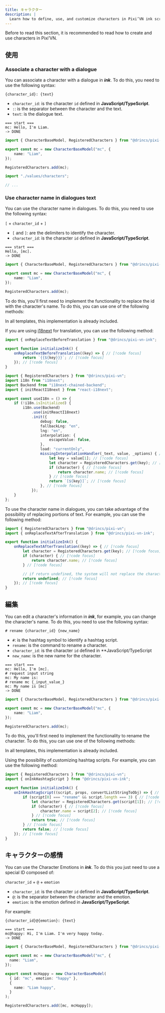 ```yaml
---
title: キャラクター
description: |
  Learn how to define, use, and customize characters in Pixi’VN ink scripts, including dialogue association, name replacement, renaming, and emotions.
---
```



Before to read this section, it is recommended to read <DynamicLink href="/start/character#initialize">how to create and use characters in Pixi’VN</DynamicLink>.

## 使用

### Associate a character with a dialogue

You can associate a character with a dialogue in **_ink_**. To do this, you need to use the following syntax:

```ink
{character_id}: {text}
```

- `character_id`: is the character `id` defined in **JavaScript/TypeScript**.
- `:`: is the separator between the character and the text.
- `text`: is the dialogue text.

```ink tab="ink/start.ink"
=== start ===
mc: Hello, I'm Liam.
-> DONE
```

```ts tab="values/characters.ts"
import { CharacterBaseModel, RegisteredCharacters } from "@drincs/pixi-vn";

export const mc = new CharacterBaseModel("mc", {
    name: "Liam",
});

RegisteredCharacters.add(mc);
```

```ts tab="src/main.ts"
import "./values/characters";

// ...
```

<CharacterDialogueExample />

### Use character name in dialogues text

You can use the character name in dialogues. To do this, you need to use the following syntax:

`[` + `character_id` + `]`

- `[` and `]`: are the delimiters to identify the character.
- `character_id`: is the character `id` defined in **JavaScript/TypeScript**.

```ink tab="ink/start.ink"
=== start ===
Hello, [mc].
-> DONE
```

```ts tab="values/characters.ts"
import { CharacterBaseModel, RegisteredCharacters } from "@drincs/pixi-vn";

export const mc = new CharacterBaseModel("mc", {
    name: "Liam",
});

RegisteredCharacters.add(mc);
```

<CharacterDialogueTextExample />

To do this, you'll first need to implement the functionality to replace the id with the character's name. To do this, you can use one of the following methods:

<Callout title="Templates" type="info">

In all templates, this implementation is already included.

</Callout>

<Accordions>

<Accordion title="i18next implementation" id="i18next-implementation">

If you are using [i18next](https://www.i18next.com/) for translation, you can use the following method:

```ts tab="utils/ink-utility.ts"
import { onReplaceTextBeforeTranslation } from "@drincs/pixi-vn-ink";

export function initializeInk() {
    onReplaceTextBeforeTranslation((key) => { // [!code focus]
        return `{{${key}}}`; // [!code focus]
    }); // [!code focus]
}
```

```ts tab="i18n.ts"
import { RegisteredCharacters } from "@drincs/pixi-vn";
import i18n from "i18next";
import Backend from "i18next-chained-backend";
import { initReactI18next } from "react-i18next";

export const useI18n = () => {
    if (!i18n.isInitialized) {
        i18n.use(Backend)
            .use(initReactI18next)
            .init({
                debug: false,
                fallbackLng: "en",
                lng: "en",
                interpolation: {
                    escapeValue: false,
                },
                load: "currentOnly",
                missingInterpolationHandler(_text, value, _options) { // [!code focus]
                    let key = value[1]; // [!code focus]
                    let character = RegisteredCharacters.get(key); // [!code focus]
                    if (character) { // [!code focus]
                        return character.name; // [!code focus]
                    } // [!code focus]
                    return `[${key}]`; // [!code focus]
                }, // [!code focus]
            });
    }
};
```

</Accordion>

<Accordion title="Replacement implementation" id="replacement-implementation">

To use the character name in dialogues, you can take advantage of the <DynamicLink href="/ink/replacement">possibility of replacing portions of text</DynamicLink>. For example, you can use the following method:

```ts name="utils/ink-utility.ts"
import { RegisteredCharacters } from "@drincs/pixi-vn";
import { onReplaceTextAfterTranslation } from "@drincs/pixi-vn-ink";

export function initializeInk() {
    onReplaceTextAfterTranslation((key) => { // [!code focus]
        let character = RegisteredCharacters.get(key); // [!code focus]
        if (character) { // [!code focus]
            return character.name; // [!code focus]
        } // [!code focus]

        // if return undefined, the system will not replace the character id // [!code focus]
        return undefined; // [!code focus]
    }); // [!code focus]
}
```

</Accordion>

</Accordions>

## 編集

You can edit a character's information in **_ink_**, for example, you can change the character's name. To do this, you need to use the following syntax:

```ink
# rename {character_id} {new_name}
```

- `#`: is the hashtag symbol to identify a hashtag script.
- `rename`: is the command to rename a character.
- `character_id`: is the character `id` defined in \*\*JavaScript/TypeScript
- `new_name`: is the new name for the character.

```ink tab="ink/start.ink"
=== start ===
mc: Hello, I'm [mc].
# request input string
mc: My name is:
# rename mc {_input_value_}
mc: My name is [mc]
-> DONE
```

```ts tab="values/characters.ts"
import { CharacterBaseModel, RegisteredCharacters } from "@drincs/pixi-vn";

export const mc = new CharacterBaseModel("mc", {
    name: "Liam",
});

RegisteredCharacters.add(mc);
```

<CharacterEditExample />

To do this, you'll first need to implement the functionality to rename the character.  To do this, you can use one of the following methods:

<Callout title="Templates" type="info">

In all templates, this implementation is already included.

</Callout>

<Accordions>

<Accordion title="Custom hashtag script implementation" id="custom-hashtag-script-implementation">

Using the possibility of <DynamicLink href="/ink/hashtag">customizing hashtag scripts</DynamicLink>. For example, you can use the following method:

```ts name="utils/ink-utility.ts"
import { RegisteredCharacters } from "@drincs/pixi-vn";
import { onInkHashtagScript } from "@drincs/pixi-vn-ink";

export function initializeInk() {
    onInkHashtagScript((script, props, convertListStringToObj) => { // [!code focus]
        if (script[0] === "rename" && script.length === 3) { // [!code focus]
            let character = RegisteredCharacters.get(script[1]); // [!code focus]
            if (character) { // [!code focus]
                character.name = script[2]; // [!code focus]
            } // [!code focus]
            return true; // [!code focus]
        } // [!code focus]
        return false; // [!code focus]
    }); // [!code focus]
}
```

</Accordion>

</Accordions>

## キャラクターの感情

You can use the <DynamicLink href="/start/character#character-emotions">Character Emotions</DynamicLink> in **_ink_**. To do this you just need to use a special ID composed of:

`character_id` + `@` + `emotion`

- `character_id`: is the character `id` defined in **JavaScript/TypeScript**.
- `@`: is the separator between the character and the emotion.
- `emotion`: is the emotion defined in **JavaScript/TypeScript**.

For example:

```ink
{character_id}@{emotion}: {text}
```

```ink tab="ink/start.ink"
=== start ===
mc@happy: Hi, I'm Liam. I'm very happy today.
-> DONE
```

```ts tab="values/characters.ts"
import { CharacterBaseModel, RegisteredCharacters } from "@drincs/pixi-vn";

export const mc = new CharacterBaseModel("mc", {
  name: "Liam",
});

export const mcHappy = new CharacterBaseModel(
  { id: "mc", emotion: "happy" },
  {
    name: "Liam happy",
  }
);

RegisteredCharacters.add([mc, mcHappy]);
```

<CharacterEmotionsExample />
